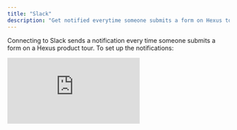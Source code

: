 ```yaml
---
title: "Slack"
description: "Get notified everytime someone submits a form on Hexus tour"
---
```



Connecting to Slack sends a notification every time someone submits a form on a Hexus product tour. To set up the notifications:

<div style={{ position:"relative",width:"100%",paddingTop:"56.25%" }}>
<iframe src="https://app.usehexus.com/embed/7583e10f-1fc5-4e22-b46f-38e3192661d9" title="Hexus Slack Integration" frameborder="0" allow="accelerometer; autoplay; clipboard-write; encrypted-media; gyroscope; picture-in-picture" allowfullscreen style={{ position:"absolute",top:0,left:0,width:"100%",height:"100%" }} />

</div>

Contact us at [team@hexus.ai](mailto:team@hexus.ai) to enable any other notifications.  e.g:

1. Notify when your team member creates a new flow
2. Get a daily summary of the most popular flows